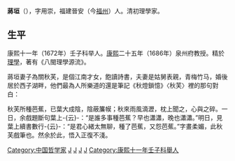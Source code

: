 {{Refimprove|time=2007-09-26T15:22:44Z}}
'''蔣垣'''（{{bd|？||1724年||J}}），字用崇，福建晉安（今[[福州|福州]]）人。清初理學家。

==生平==
康熙十一年（1672年）壬子科举人。[[康熙|康熙]]二十五年（1686年）泉州府教授。精於[[理學|理學]]，著有《八閩理學源流》。

蔣垣妻子為關秋芙，是個江南才女，飽讀詩書，夫妻是姑舅表親，青梅竹马，婚後居於西子湖畔，他們最為人所樂道的還是筆記《秋燈鎖憶》〈秋芙〉裡的那句對白：

秋芙所種芭蕉，已葉大成陰，陰蔽簾幙；秋來雨風滴瀝，枕上聞之，心與之碎。一日，余戲題斷句葉上-{云}-：“是誰多事種芭蕉？早也瀟瀟，晚也瀟瀟。”明日，見葉上續書數行-{云}-：“是君心緒太無聊，種了芭蕉，又怨芭蕉。”字畫柔媚，此秋芙戲筆也。然余於此，悟入正復不淺。

[[Category:中国哲学家|Category:中国哲学家]]
[[Category:清朝泉州府儒學教授|J]]
[[Category:清朝理學家|J]]
[[Category:福建作家|J]]
[[Category:福州人|J]]
[[Category:康熙十一年壬子科舉人|Category:康熙十一年壬子科舉人]]
